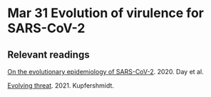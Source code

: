 # Mar 31 Evolution of virulence for SARS-CoV-2

## Relevant readings {-}

[On the evolutionary epidemiology of SARS-CoV-2](https://www.ncbi.nlm.nih.gov/pmc/articles/PMC7287426/pdf/main.pdf). 2020. Day et al.

[Evolving threat](https://www.science.org/content/article/new-sars-cov-2-variants-have-changed-pandemic-what-will-virus-do-next). 2021. Kupfershmidt.


